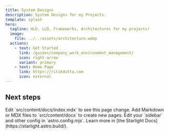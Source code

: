 ```yaml
---
title: System Designs
description: System Designs for my Projects.
template: splash
hero:
  tagline: HLD, LLD, Frameworks, Architectures for my projects!
  image:
    file: ../../assets/architecture.webp
  actions:
    - text: Get Started
      link: /guides/company_work_environment_management/
      icon: right-arrow
      variant: primary
    - text: Home Page
      link: https://ritikdutta.com
      icon: external
---
```



## Next steps

<CardGrid stagger>
	<Card title="Update content" icon="pencil">
		Edit `src/content/docs/index.mdx` to see this page change.
	</Card>
	<Card title="Add new content" icon="add-document">
		Add Markdown or MDX files to `src/content/docs` to create new pages.
	</Card>
	<Card title="Configure your site" icon="setting">
		Edit your `sidebar` and other config in `astro.config.mjs`.
	</Card>
	<Card title="Read the docs" icon="open-book">
		Learn more in [the Starlight Docs](https://starlight.astro.build/).
	</Card>
	
</CardGrid>
